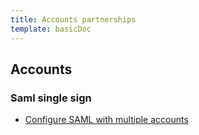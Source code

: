 ```yaml
---
title: Accounts partnerships
template: basicDoc
---
```


## Accounts

### Saml single sign

* [Configure SAML with multiple accounts](/docs/accounts-partnerships/accounts/saml-single-sign/configure-saml-multiple-accounts)
